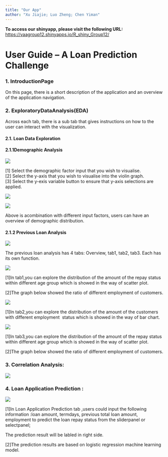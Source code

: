 ```yaml
---
title: "Our App"
author: "Xu Jiajie; Luo Zheng; Chen Yiman"
---
```


**To access our shinyapp, please visit the following URL:** <https://vaagroup12.shinyapps.io/R_shiny_Group12/>

# **User Guide -- A Loan Prediction Challenge** 

### **1. IntroductionPage** 

On this page, there is a short description of the application and an overview of the application navigation.

### **2. ExploratoryDataAnalysis(EDA)** 

Across each tab, there is a sub tab that gives instructions on how to the user can interact with the visualization.

#### 2.1. Loan Data Exploration

#### 2.1.1Demographic Analysis

![](images/Picture2.png)

\[1\] Select the demographic factor input that you wish to visualise.\
\[2\] Select the y-axis that you wish to visualise into the violin graph.\
\[3\] Select the y-exis variable button to ensure that y-axis selections are applied.

![](images/Picture3.png)


![](images/Picture5.png)

Above is acombination with different input factors, users can have an overview of demographic distribution.

#### 2.1.2 Previous Loan Analysis 

![](images/Picture6.png)

The previous loan analysis has 4 tabs: Overview, tab1, tab2, tab3. Each has its own function.

![](images/Picture7.png)

\[1\]In tab1,you can explore the distribution of the amount of the repay status within different age group which is showed in the way of scatter plot.

\[2\]The graph below showed the ratio of different employment of customers.

![](images/Picture8.png)

\[1\]In tab2,you can explore the distribution of the amount of the customers with different employment  status which is showed in the way of bar chart.

![](images/%E5%BE%AE%E4%BF%A1%E5%9B%BE%E7%89%87_20230403001227.png)

\[1\]In tab3,you can explore the distribution of the amount of the repay status within different age group which is showed in the way of scatter plot.

\[2\]The graph below showed the ratio of different employment of customers.

### 3. Correlation Analysis:

![](images/f78ff8ad9ef8966c73228d33897a1e7.png)

### 4. Loan Application Prediction : 

![](images/%E5%BE%AE%E4%BF%A1%E5%9B%BE%E7%89%87_20230403001642.png)

\[1\]In Loan Application Prediction tab ,users could input the following information :loan amount, termdays, previous total loan amount, employment to predict the loan repay status from the sliderpanel or selectpanel;

The prediction result will be labled in right side.

\[2\]The prediction results are based on logistic regression machine learning model.
